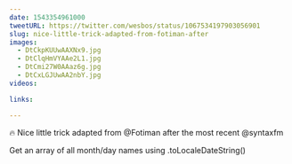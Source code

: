 ```yaml
---
date: 1543354961000
tweetURL: https://twitter.com/wesbos/status/1067534197903056901
slug: nice-little-trick-adapted-from-fotiman-after
images:
  - DtCkpKUUwAAXNx9.jpg
  - DtClqHmVYAAe2L1.jpg
  - DtCmi27W0AAaz6g.jpg
  - DtCxLGJUwAA2nbY.jpg
videos:

links:

---
```

🔥 Nice little trick adapted from @Fotiman after the most recent @syntaxfm

Get an array of all month/day names using .toLocaleDateString()
